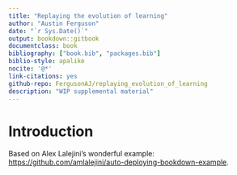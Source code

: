 ```yaml
---
title: "Replaying the evolution of learning"
author: "Austin Ferguson"
date: "`r Sys.Date()`"
output: bookdown::gitbook
documentclass: book
bibliography: ["book.bib", "packages.bib"]
biblio-style: apalike
nocite: '@*'
link-citations: yes
github-repo: FergusonAJ/replaying_evolution_of_learning
description: "WIP supplemental material"
---
```


# Introduction

Based on Alex Lalejini's wonderful example: <https://github.com/amlalejini/auto-deploying-bookdown-example>.
